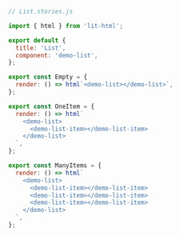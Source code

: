 ```js
// List.stories.js

import { html } from 'lit-html';

export default {
  title: 'List',
  component: 'demo-list',
};

export const Empty = {
  render: () => html`<demo-list></demo-list>`,
};

export const OneItem = {
  render: () => html`
    <demo-list>
      <demo-list-item></demo-list-item>
    </demo-list>
  `,
};

export const ManyItems = {
  render: () => html`
    <demo-list>
      <demo-list-item></demo-list-item>
      <demo-list-item></demo-list-item>
      <demo-list-item></demo-list-item>
    </demo-list>
  `,
};
```
